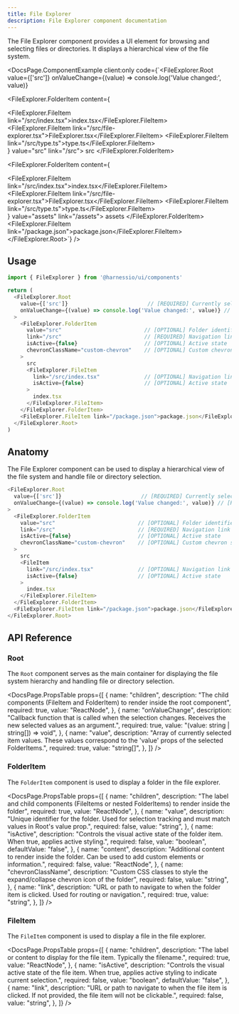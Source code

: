 ```yaml
---
title: File Explorer
description: File Explorer component documentation
---
```


The File Explorer component provides a UI element for browsing and selecting files or directories. It displays a hierarchical view of the file system.


<DocsPage.ComponentExample
  client:only
  code={`<FileExplorer.Root
  value={['src']}
  onValueChange={(value) => console.log('Value changed:', value)}
>
  <FileExplorer.FolderItem content={
    <div className="flex flex-col">
      <FileExplorer.FileItem link="/src/index.tsx">index.tsx</FileExplorer.FileItem>
      <FileExplorer.FileItem link="/src/file-explorer.tsx">FileExplorer.tsx</FileExplorer.FileItem>
      <FileExplorer.FileItem link="/src/type.ts">type.ts</FileExplorer.FileItem>
    </div>
  } value="src" link="/src">
    src
  </FileExplorer.FolderItem>

  <FileExplorer.FolderItem content={
    <div className="flex flex-col">
      <FileExplorer.FileItem link="/src/index.tsx">index.tsx</FileExplorer.FileItem>
      <FileExplorer.FileItem link="/src/file-explorer.tsx">FileExplorer.tsx</FileExplorer.FileItem>
      <FileExplorer.FileItem link="/src/type.ts">type.ts</FileExplorer.FileItem>
    </div>
  } value="assets" link="/assets">
    assets
  </FileExplorer.FolderItem>
  <FileExplorer.FileItem link="/package.json">package.json</FileExplorer.FileItem>
</FileExplorer.Root>`}
/>

## Usage

```typescript jsx
import { FileExplorer } from '@harnessio/ui/components'

return (
  <FileExplorer.Root
    value={['src']}                         // [REQUIRED] Currently selected items
    onValueChange={(value) => console.log('Value changed:', value)} // [REQUIRED] Handler for selection changes
  >
    <FileExplorer.FolderItem
      value="src"                          // [OPTIONAL] Folder identifier
      link="/src"                          // [REQUIRED] Navigation link
      isActive={false}                     // [OPTIONAL] Active state
      chevronClassName="custom-chevron"    // [OPTIONAL] Custom chevron styling
    >
      src
      <FileExplorer.FileItem
        link="/src/index.tsx"              // [OPTIONAL] Navigation link
        isActive={false}                   // [OPTIONAL] Active state
      >
        index.tsx
      </FileExplorer.FileItem>
    </FileExplorer.FolderItem>
    <FileExplorer.FileItem link="/package.json">package.json</FileExplorer.FileItem>
  </FileExplorer.Root>
)
```

## Anatomy

The File Explorer component can be used to display a hierarchical view of the file system and handle file or directory selection.

```typescript jsx
<FileExplorer.Root
  value={['src']}                         // [REQUIRED] Currently selected items
  onValueChange={(value) => console.log('Value changed:', value)} // [REQUIRED] Handler for selection changes
>
  <FileExplorer.FolderItem
    value="src"                          // [OPTIONAL] Folder identifier
    link="/src"                          // [REQUIRED] Navigation link
    isActive={false}                     // [OPTIONAL] Active state
    chevronClassName="custom-chevron"    // [OPTIONAL] Custom chevron styling
  >
    src
    <FileItem
      link="/src/index.tsx"              // [OPTIONAL] Navigation link
      isActive={false}                   // [OPTIONAL] Active state
    >
      index.tsx
    </FileExplorer.FileItem>
  </FileExplorer.FolderItem>
  <FileExplorer.FileItem link="/package.json">package.json</FileExplorer.FileItem>
</FileExplorer.Root>
```

## API Reference

### Root

The `Root` component serves as the main container for displaying the file system hierarchy and handling file or directory selection.

<DocsPage.PropsTable
  props={[
    {
      name: "children",
      description:
        "The child components (FileItem and FolderItem) to render inside the root component",
      required: true,
      value: "ReactNode",
    },
    {
      name: "onValueChange",
      description:
        "Callback function that is called when the selection changes. Receives the new selected values as an argument.",
      required: true,
      value: "(value: string | string[]) => void",
    },
    {
      name: "value",
      description:
        "Array of currently selected item values. These values correspond to the 'value' props of the selected FolderItems.",
      required: true,
      value: "string[]",
    },
  ]}
/>

### FolderItem

The `FolderItem` component is used to display a folder in the file explorer.

<DocsPage.PropsTable
  props={[
    {
      name: "children",
      description:
        "The label and child components (FileItems or nested FolderItems) to render inside the folder",
      required: true,
      value: "ReactNode",
    },
    {
      name: "value",
      description:
        "Unique identifier for the folder. Used for selection tracking and must match values in Root's value prop.",
      required: false,
      value: "string",
    },
    {
      name: "isActive",
      description:
        "Controls the visual active state of the folder item. When true, applies active styling.",
      required: false,
      value: "boolean",
      defaultValue: "false",
    },
    {
      name: "content",
      description:
        "Additional content to render inside the folder. Can be used to add custom elements or information.",
      required: false,
      value: "ReactNode",
    },
    {
      name: "chevronClassName",
      description:
        "Custom CSS classes to style the expand/collapse chevron icon of the folder",
      required: false,
      value: "string",
    },
    {
      name: "link",
      description:
        "URL or path to navigate to when the folder item is clicked. Used for routing or navigation.",
      required: true,
      value: "string",
    },
  ]}
/>

### FileItem

The `FileItem` component is used to display a file in the file explorer.

<DocsPage.PropsTable
  props={[
    {
      name: "children",
      description:
        "The label or content to display for the file item. Typically the filename.",
      required: true,
      value: "ReactNode",
    },
    {
      name: "isActive",
      description:
        "Controls the visual active state of the file item. When true, applies active styling to indicate current selection.",
      required: false,
      value: "boolean",
      defaultValue: "false",
    },
    {
      name: "link",
      description:
        "URL or path to navigate to when the file item is clicked. If not provided, the file item will not be clickable.",
      required: false,
      value: "string",
    },
  ]}
/>
